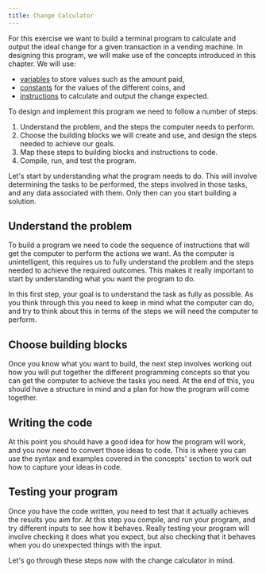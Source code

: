 ```yaml
---
title: Change Calculator
---
```


For this exercise we want to build a terminal program to calculate and output the ideal change for a given transaction in a vending machine. In designing this program, we will make use of the concepts introduced in this chapter. We will use:

* [variables](../../1-concepts/07-variable) to store values such as the amount paid,
* [constants](../../1-concepts/07-variable#constants) for the values of the different coins, and
* [instructions](../../1-concepts/00-program) to calculate and output the change expected.

To design and implement this program we need to follow a number of steps:

1. Understand the problem, and the steps the computer needs to perform.
2. Choose the building blocks we will create and use, and design the steps needed to achieve our goals.
3. Map these steps to building blocks and instructions to code.
4. Compile, run, and test the program.

Let's start by understanding what the program needs to do. This will involve determining the tasks to be performed, the steps involved in those tasks, and any data associated with them. Only then can you start building a solution.

## Understand the problem

To build a program we need to code the sequence of instructions that will get the computer to perform the actions we want. As the computer is unintelligent, this requires us to fully understand the problem and the steps needed to achieve the required outcomes. This makes it really important to start by understanding what you want the program to do.

In this first step, your goal is to understand the task as fully as possible. As you think through this you need to keep in mind what the computer can do, and try to think about this in terms of the steps we will need the computer to perform.

## Choose building blocks

Once you know what you want to build, the next step involves working out how you will put together the different programming concepts so that you can get the computer to achieve the tasks you need. At the end of this, you should have a structure in mind and a plan for how the program will come together.

## Writing the code

At this point you should have a good idea for how the program will work, and you now need to convert those ideas to code. This is where you can use the syntax and examples covered in the concepts' section to work out how to capture your ideas in code.

## Testing your program

Once you have the code written, you need to test that it actually achieves the results you aim for. At this step you compile, and run your program, and try different inputs to see how it behaves. Really testing your program will involve checking it does what you expect, but also checking that it behaves when you do unexpected things with the input.

Let's go through these steps now with the change calculator in mind.
